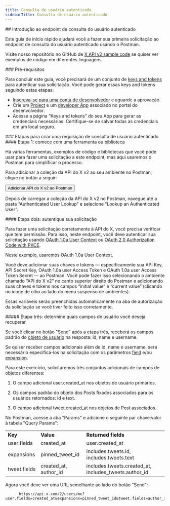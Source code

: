 ```yaml
---
title: Consulta de usuário autenticado
sidebarTitle: Consulta de usuário autenticado
---
```



<div id="getting-started-with-the-authenticated-user-lookup-endpoint">
  ## Introdução ao endpoint de consulta do usuário autenticado
</div>

Este guia de início rápido ajudará você a fazer sua primeira solicitação ao endpoint de consulta do usuário autenticado usando o Postman.

Visite nosso repositório no GitHub de [X API v2 sample code](https://github.com/xdevplatform/Twitter-API-v2-sample-code) se quiser ver exemplos de código em diferentes linguagens.

<Note>
  ### Pré-requisitos

  Para concluir este guia, você precisará de um conjunto de [keys and tokens](/pt-BR/resources/fundamentals/authentication) para autenticar sua solicitação. Você pode gerar essas keys and tokens seguindo estas etapas:

  - [Inscreva-se para uma conta de desenvolvedor](https://developer.x.com/en/apply-for-access) e aguarde a aprovação.
  - Crie um [Project](/pt-BR/resources/fundamentals/projects) e um [developer App](/pt-BR/resources/fundamentals/developer-apps) associado no portal do desenvolvedor.
  - Acesse a página “Keys and tokens” do seu App para gerar as credenciais necessárias. Certifique-se de salvar todas as credenciais em um local seguro.
</Note>

<div id="steps-to-build-an-authenticated-user-lookup-request">
  ### Etapas para criar uma requisição de consulta de usuário autenticado
</div>

<div id="step-one-start-with-a-tool-or-library">
  #### Etapa 1: comece com uma ferramenta ou biblioteca
</div>

Há várias ferramentas, exemplos de código e bibliotecas que você pode usar para fazer uma solicitação a este endpoint, mas aqui usaremos o Postman para simplificar o processo.

Para adicionar a coleção da API do X v2 ao seu ambiente no Postman, clique no botão a seguir:

<Button href="https://app.getpostman.com/run-collection/9956214-784efcda-ed4c-4491-a4c0-a26470a67400">
  Adicionar API do X v2 ao Postman
</Button>

Depois de carregar a coleção da API do X v2 no Postman, navegue até a pasta “Authenticated User Lookup” e selecione “Lookup an Authenticated User”.

<div id="step-two-authenticate-your-request">
  #### Etapa dois: autentique sua solicitação
</div>

Para fazer uma solicitação corretamente à API do X, você precisa verificar que tem permissão. Para isso, neste endpoint, você deve autenticar sua solicitação usando [OAuth 1.0a User Context](/pt-BR/resources/fundamentals/authentication) ou [OAuth 2.0 Authorization Code with PKCE](pt-BR/resources/fundamentals/authentication#oauth-2-0-authorization-code-flow-with-pkce-2).

Neste exemplo, usaremos OAuth 1.0a User Context.

Você deve adicionar suas chaves e tokens — especificamente sua API Key, API Secret Key, OAuth 1.0a user Access Token e OAuth 1.0a user Access Token Secret — ao Postman. Você pode fazer isso selecionando o ambiente chamado “API do X v2” no canto superior direito do Postman e adicionando suas chaves e tokens nos campos “initial value” e “current value” (clicando no ícone de olho ao lado do menu suspenso de ambientes).

Essas variáveis serão preenchidas automaticamente na aba de autorização da solicitação se você tiver feito isso corretamente.
 

<div id="step-three-determine-which-user-fields-you-want-to-retrieve">
  ##### Etapa três: determine quais campos de usuário você deseja recuperar
</div>

Se você clicar no botão "Send" após a etapa três, receberá os campos padrão do [objeto de usuário](/pt-BR/x-api/fundamentals/data-dictionary#user) na resposta: id, name e username.

Se quiser receber campos adicionais além de id, name e username, será necessário especificá-los na solicitação com os parâmetros [field](/pt-BR/x-api/fundamentals/fields) e/ou [expansion](/pt-BR/x-api/fundamentals/expansions).

Para este exercício, solicitaremos três conjuntos adicionais de campos de objetos diferentes:

1. O campo adicional user.created\_at nos objetos de usuário primários.

2. Os campos padrão do objeto dos Posts fixados associados para os usuários retornados: id e text.

3. O campo adicional tweet.created\_at nos objetos de Post associados.

No Postman, acesse a aba "Params" e adicione o seguinte par chave:valor à tabela "Query Params":

|     |     |     |
| :--- | :--- | :--- |
| **Key** | **Value** | **Returned fields** |
| user.fields | created\_at | user.created\_at |
| expansions | pinned\_tweet\_id | includes.tweets.id,  <br />includes.tweets.text |
| tweet.fields | created\_at, author\_id | includes.tweets.created\_at, includes\_tweets.author\_id |

Agora você deve ver uma URL semelhante ao lado do botão "Send":

```
      https://api.x.com/2/users/me?user.fields=created_at&expansions=pinned_tweet_id&tweet.fields=author_id,created_at
```
